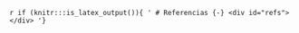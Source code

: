 <!-- <div id="refs"></div> -->
<!--
The bib chunk below must go last in this document according to how R Markdown renders.  More info is at http://rmarkdown.rstudio.com/authoring_bibliographies_and_citations.html
-->
<!-- `r if (knitr:::is_latex_output()){ ' -->
<!-- # Referencias {-} -->
<!-- <div id="refs"></div> -->
<!-- '}` -->

<!-- `r if (knitr:::is_latex_output()){ ' -->
<!-- # Referencias {-} -->
<!-- <div id="refs"></div> -->
<!-- '}` -->

<!-- \backmatter -->

<!-- 
If you'd like to change the name of the bibliography to something else,
delete "References" and replace it.
-->

<!-- # Referencias {-} -->

<!--
This manually sets the header for this unnumbered chapter.
-->
<!-- \markboth{References}{Referencias} -->
<!--
To remove the indentation of the first entry.
-->
<!-- \noindent -->

<!--
To create a hanging indent and spacing between entries.  These three lines may need to be removed for styles that don't require the hanging indent.
-->

<!-- \setlength{\parindent}{-0.20in} -->
<!-- \setlength{\leftskip}{0.20in} -->
<!-- \setlength{\parskip}{8pt} -->

<!--
This is just for testing with more citations for the bibliography at the end.  Add other entries into the list here if you'd like them to appear in the bibliography even if they weren't explicitly cited in the document.
-->



<!-- `r if (knitr:::is_latex_output()){ ' -->
<!-- # Referencias {-} -->
<!-- <div id="refs"></div> -->
<!-- '}` -->


<!-- \backmatter -->
\markboth{References}{Referencias}
\noindent
\setlength{\parindent}{-0.20in}
\setlength{\leftskip}{0.20in}
\setlength{\parskip}{8pt}

`r if (knitr:::is_latex_output()){ '
# Referencias {-}
<div id="refs"></div>
'}`
<!-- \markboth{References}{Referencias} -->
